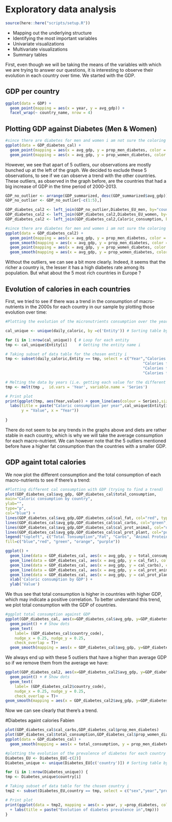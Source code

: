 # Exploratory data analysis

```r
source(here::here("scripts/setup.R"))
```

* Mapping out the underlying structure
* Identifying the most important variables
* Univariate visualizations
* Multivariate visualizations
* Summary tables

First, even though we will be taking the means of the variables with which we are trying to answer our questions, it is interesting to observe their evolution in each country over time. We started with the GDP.

## GDP per country

```r
ggplot(data = GDP) +
  geom_point(mapping = aes(x = year, y = avg_gdp)) +
  facet_wrap(~ country_name, nrow = 4)
```


## Plotting GDP against Diabetes (Men & Women)
```r
#since there are diabetes for men and women i am not sure the coloring on this graph is entirely correct
ggplot(data = GDP_diabetes_cal) +
  geom_point(mapping = aes(x = avg_gdp, y = prop_men_diabetes, color = "blue")) +
  geom_point(mapping = aes(x = avg_gdp, y = prop_women_diabetes, color = "red"))
```

However, we see that apart of 5 outliers, our observations are mostly bunched up at the left of the graph. We decided to exclude these 5 observations, to see if we can observe a trend with the other countries. These outliers, as observed in the graph before, are the countries that had a big increase of GDP in the time period of 2000-2013.

```r
GDP_no_outlier <- arrange(GDP_summarized, desc(GDP_summarized$avg_gdp))
GDP_no_outlier <- GDP_no_outlier[-c(1:5),]

GDP_diabetes_cal2 <- left_join(GDP_no_outlier,Diabetes_EU_men, by="country_code")
GDP_diabetes_cal2 <- left_join(GDP_diabetes_cal2,Diabetes_EU_women, by="country_code")
GDP_diabetes_cal2 <- left_join(GDP_diabetes_cal2,Caloric_consumption, by="country_code")

#since there are diabetes for men and women i am not sure the coloring on this graph is entirely correct
ggplot(data = GDP_diabetes_cal2) +
  geom_point(mapping = aes(x = avg_gdp, y = prop_men_diabetes, color = "blue")) +
  geom_smooth(mapping = aes(x = avg_gdp, y = prop_men_diabetes, color = "blue"), method = "lm") +
  geom_point(mapping = aes(x = avg_gdp, y = prop_women_diabetes, color = "red")) +
  geom_smooth(mapping = aes(x = avg_gdp, y = prop_women_diabetes, color = "red"), method = "lm")
```

Without the outliers, we can see a bit more clearly. Indeed, it seems that the richer a country is, the lesser it has a high diabetes rate among its population. But what about the 5 most rich countries in Europe ?



## Evolution of calories in each countries

First, we tried to see if there was a trend in the consumption of macro-nutrients in the 2000s for each country in our sample by plotting those evolution over time:
```r
#Plotting the evolution of the micronutrients consumption over the years for each country

cal_unique <- unique(daily_caloric, by =c('Entity')) # Sorting table by entity (unique)

for (i in 1:nrow(cal_unique)) { # Loop for each entity 
tmp <- cal_unique$Entity[i]     # Getting the entity name i

# Taking subset of data table for the chosen entity i 
tmp <- subset(daily_caloric,Entity == tmp, select = c("Year","Calories from animal protein (FAO (2017))",
                                                            "Calories from plant protein (FAO (2017))",
                                                            "Calories from fat (FAO (2017))",
                                                            "Calories from carbohydrates (FAO (2017))"))

# Melting the data by years (i.e. getting each value for the different rows for each years) 
tmp <- melt(tmp ,  id.vars = 'Year', variable.name = 'Series')

# Print plot
print(ggplot(tmp, aes(Year,value)) + geom_line(aes(colour = Series),size = 2) +
  labs(title = paste("Caloric consumption per year",cal_unique$Entity[i]),
       y = "Value", x = "Year"))
  
}
```

There do not seem to be any trends in the graphs above and diets are rather stable in each country, which is why we will take the average consumption for each macro-nutrient. We can however note that the 5 outliers mentioned before have a higher fat consumption than the countries with a smaller GDP. 

## GDP againt total calories

We now plot the different consumption and the total consumption of each macro-nutrients to see if there's a trend:

```r
#Plotting different cal consumption with GDP (trying to find a trend)
plot(GDP_diabetes_cal$avg_gdp, GDP_diabetes_cal$total_consumption,
main="Caloric consumption by country",
ylab="",
type="p",
col="blue") +
lines(GDP_diabetes_cal$avg_gdp,GDP_diabetes_cal$cal_fat, col="red", type="p") 
lines(GDP_diabetes_cal$avg_gdp,GDP_diabetes_cal$cal_carbs, col="green", type="p") 
lines(GDP_diabetes_cal$avg_gdp,GDP_diabetes_cal$cal_prot_animal, col="orange", type="p") 
lines(GDP_diabetes_cal$avg_gdp,GDP_diabetes_cal$cal_prot_plant, col="purple", type="p") 
legend("topleft", c("Total Tonsumption","Fat", "Carbs", "Animal Protein", "Plant Protein") 
fill=c("blue","red", "green", "orange", "purple"))

ggplot() + 
  geom_line(data = GDP_diabetes_cal, aes(x = avg_gdp, y = total_consumption), color = "blue") +
  geom_line(data = GDP_diabetes_cal, aes(x = avg_gdp, y = cal_fat), color = "red") +
  geom_line(data = GDP_diabetes_cal, aes(x = avg_gdp, y = cal_carbs), color = "green") +
  geom_line(data = GDP_diabetes_cal, aes(x = avg_gdp, y = cal_prot_animal), color = "purple") +  
  geom_line(data = GDP_diabetes_cal, aes(x = avg_gdp, y = cal_prot_plant), color = "orange") +
  xlab('Caloric consumption by GDP') +
  ylab('Value')

```

We thus see that total consumption is higher in countries with higher GDP, which may indicate a positive correlation.
To better understand this trend, we plot total consumption with the GDP of countries.

```r
#ggplot total consumption against GDP
ggplot(GDP_diabetes_cal, aes(x=GDP_diabetes_cal$avg_gdp, y=GDP_diabetes_cal$total_consumption)) +
  geom_point() + # Show dots
  geom_text(
    label= (GDP_diabetes_cal$country_code),  
    nudge_x = 0.25, nudge_y = 0.25, 
    check_overlap = T)+
  geom_smooth(mapping = aes(x = GDP_diabetes_cal$avg_gdp, y=GDP_diabetes_cal$total_consumption, color = "red"), method = "lm")
```
We always end up with these 5 outliers that have a higher than average GDP so if we remove them from the average we have:

```r
ggplot(GDP_diabetes_cal2, aes(x=GDP_diabetes_cal2$avg_gdp, y=GDP_diabetes_cal2$total_consumption)) +
  geom_point() + # Show dots
  geom_text(
    label= (GDP_diabetes_cal2$country_code),  
    nudge_x = 0.25, nudge_y = 0.25, 
    check_overlap = T)+
geom_smooth(mapping = aes(x = GDP_diabetes_cal2$avg_gdp, y=GDP_diabetes_cal2$total_consumption, color = "red"), method = "lm")
```
Now we can see clearly that there's a trend.





#Diabetes againt calories Fabien

```r
plot(GDP_diabetes_cal$cal_carbs,GDP_diabetes_cal$prop_men_diabetes)
plot(GDP_diabetes_cal$total_consumption,GDP_diabetes_cal$prop_women_diabetes)
ggplot(data = GDP_diabetes_cal) +
  geom_smooth(mapping = aes(x = total_consumption, y = prop_men_diabetes))

#plotting the evolution of the prevalence of diabetes for each country 
Diabetes_EU <- Diabetes_EU[-c(2)]
Diabetes_unique <- unique(Diabetes_EU[c('country')]) # Sorting table by country (unique)

for (i in 1:nrow(Diabetes_unique)) { 
tmp <- Diabetes_unique$country[i]     

# Taking subset of data table for the chosen country i 
tmp2 <- subset(Diabetes_EU,country == tmp, select = c("sex","year","prop_diabetes"))

# Print plot
print(ggplot(data = tmp2, mapping = aes(x = year, y =prop_diabetes, color =sex)) + geom_line()
  + labs(title = paste("Evolution of diabetes prevalence in",tmp)))
}
```
